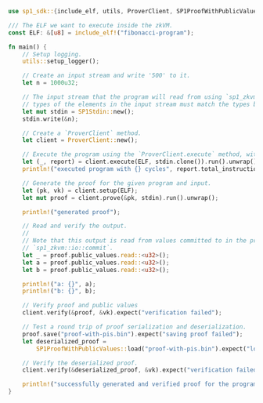```rust
use sp1_sdk::{include_elf, utils, ProverClient, SP1ProofWithPublicValues, SP1Stdin};

/// The ELF we want to execute inside the zkVM.
const ELF: &[u8] = include_elf!("fibonacci-program");

fn main() {
    // Setup logging.
    utils::setup_logger();

    // Create an input stream and write '500' to it.
    let n = 1000u32;

    // The input stream that the program will read from using `sp1_zkvm::io::read`. Note that the
    // types of the elements in the input stream must match the types being read in the program.
    let mut stdin = SP1Stdin::new();
    stdin.write(&n);

    // Create a `ProverClient` method.
    let client = ProverClient::new();

    // Execute the program using the `ProverClient.execute` method, without generating a proof.
    let (_, report) = client.execute(ELF, stdin.clone()).run().unwrap();
    println!("executed program with {} cycles", report.total_instruction_count());

    // Generate the proof for the given program and input.
    let (pk, vk) = client.setup(ELF);
    let mut proof = client.prove(&pk, stdin).run().unwrap();

    println!("generated proof");

    // Read and verify the output.
    //
    // Note that this output is read from values committed to in the program using
    // `sp1_zkvm::io::commit`.
    let _ = proof.public_values.read::<u32>();
    let a = proof.public_values.read::<u32>();
    let b = proof.public_values.read::<u32>();

    println!("a: {}", a);
    println!("b: {}", b);

    // Verify proof and public values
    client.verify(&proof, &vk).expect("verification failed");

    // Test a round trip of proof serialization and deserialization.
    proof.save("proof-with-pis.bin").expect("saving proof failed");
    let deserialized_proof =
        SP1ProofWithPublicValues::load("proof-with-pis.bin").expect("loading proof failed");

    // Verify the deserialized proof.
    client.verify(&deserialized_proof, &vk).expect("verification failed");

    println!("successfully generated and verified proof for the program!")
}
```
